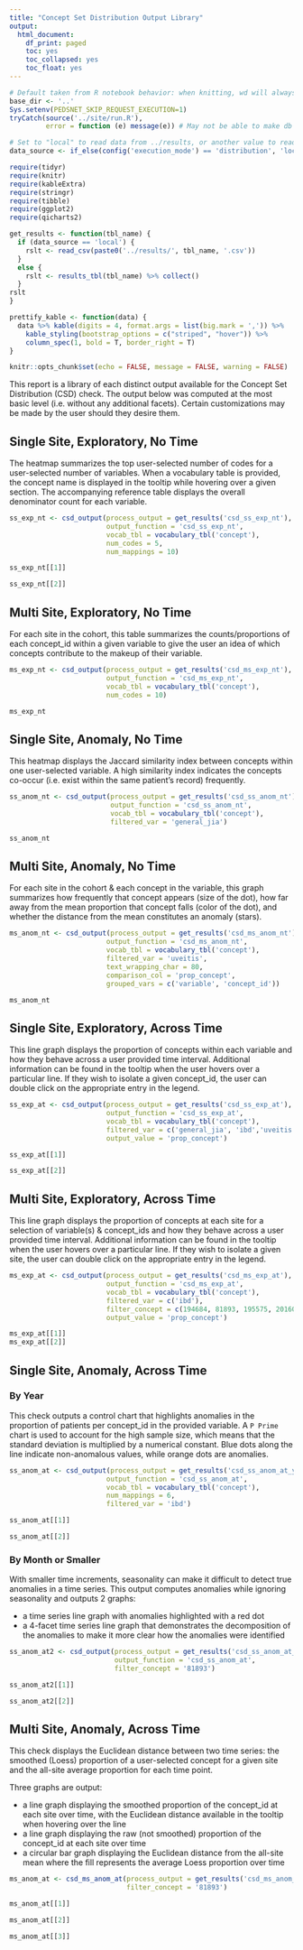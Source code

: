 ```yaml
---
title: "Concept Set Distribution Output Library"
output:
  html_document:
    df_print: paged
    toc: yes
    toc_collapsed: yes
    toc_float: yes
---
```


```r
# Default taken from R notebook behavior: when knitting, wd will always be location of notebook
base_dir <- '..'
Sys.setenv(PEDSNET_SKIP_REQUEST_EXECUTION=1)
tryCatch(source('../site/run.R'),
         error = function (e) message(e)) # May not be able to make db connection

# Set to "local" to read data from ../results, or another value to read from db
data_source <- if_else(config('execution_mode') == 'distribution', 'local', 'not_local')

require(tidyr)
require(knitr)
require(kableExtra)
require(stringr)
require(tibble)
require(ggplot2)
require(qicharts2)

get_results <- function(tbl_name) {
  if (data_source == 'local') {
    rslt <- read_csv(paste0('../results/', tbl_name, '.csv'))
  }
  else {
    rslt <- results_tbl(tbl_name) %>% collect()
  }
rslt
}

prettify_kable <- function(data) {
  data %>% kable(digits = 4, format.args = list(big.mark = ',')) %>%
    kable_styling(bootstrap_options = c("striped", "hover")) %>%
    column_spec(1, bold = T, border_right = T)
}

knitr::opts_chunk$set(echo = FALSE, message = FALSE, warning = FALSE)

```

This report is a library of each distinct output available for the Concept Set Distribution (CSD) check. The output below was computed at the most basic level (i.e. without any additional facets). Certain customizations may be made by the user should they desire them.


## Single Site, Exploratory, No Time

The heatmap summarizes the top user-selected number of codes for a user-selected number of variables. When a vocabulary table is provided, the concept name is displayed in the tooltip while hovering over a given section. The accompanying reference table displays the overall denominator count for each variable.

```r

ss_exp_nt <- csd_output(process_output = get_results('csd_ss_exp_nt'),
                        output_function = 'csd_ss_exp_nt',
                        vocab_tbl = vocabulary_tbl('concept'),
                        num_codes = 5,
                        num_mappings = 10)

ss_exp_nt[[1]]

ss_exp_nt[[2]]

```

## Multi Site, Exploratory, No Time

For each site in the cohort, this table summarizes the counts/proportions of each concept_id within a given variable to give the user an idea of which concepts contribute to the makeup of their variable.

```r

ms_exp_nt <- csd_output(process_output = get_results('csd_ms_exp_nt'),
                        output_function = 'csd_ms_exp_nt',
                        vocab_tbl = vocabulary_tbl('concept'),
                        num_codes = 10)

ms_exp_nt

```

## Single Site, Anomaly, No Time

This heatmap displays the Jaccard similarity index between concepts within one user-selected variable. A high similarity index indicates the concepts co-occur (i.e. exist within the same patient's record) frequently.

```r

ss_anom_nt <- csd_output(process_output = get_results('csd_ss_anom_nt'),
                         output_function = 'csd_ss_anom_nt',
                         vocab_tbl = vocabulary_tbl('concept'),
                         filtered_var = 'general_jia')

ss_anom_nt

```

## Multi Site, Anomaly, No Time

For each site in the cohort & each concept in the variable, this graph summarizes how frequently that concept appears (size of the dot), how far away from the mean proportion that concept falls (color of the dot), and whether the distance from the mean constitutes an anomaly (stars).

```r

ms_anom_nt <- csd_output(process_output = get_results('csd_ms_anom_nt'),
                        output_function = 'csd_ms_anom_nt',
                        vocab_tbl = vocabulary_tbl('concept'),
                        filtered_var = 'uveitis',
                        text_wrapping_char = 80,
                        comparison_col = 'prop_concept',
                        grouped_vars = c('variable', 'concept_id'))

ms_anom_nt

```

## Single Site, Exploratory, Across Time

This line graph displays the proportion of concepts within each variable and how they behave across a user provided time interval. Additional information can be found in the tooltip when the user hovers over a particular line. If they wish to isolate a given concept_id, the user can double click on the appropriate entry in the legend.

```r

ss_exp_at <- csd_output(process_output = get_results('csd_ss_exp_at'),
                        output_function = 'csd_ss_exp_at',
                        vocab_tbl = vocabulary_tbl('concept'),
                        filtered_var = c('general_jia', 'ibd','uveitis'),
                        output_value = 'prop_concept')

ss_exp_at[[1]]

ss_exp_at[[2]]

```

## Multi Site, Exploratory, Across Time

This line graph displays the proportion of concepts at each site for a selection of variable(s) & concept_ids and how they behave across a user provided time interval. Additional information can be found in the tooltip when the user hovers over a particular line. If they wish to isolate a given site, the user can double click on the appropriate entry in the legend.

```r

ms_exp_at <- csd_output(process_output = get_results('csd_ms_exp_at'),
                        output_function = 'csd_ms_exp_at',
                        vocab_tbl = vocabulary_tbl('concept'),
                        filtered_var = c('ibd'),
                        filter_concept = c(194684, 81893, 195575, 201606),
                        output_value = 'prop_concept')

ms_exp_at[[1]]
ms_exp_at[[2]]

```

## Single Site, Anomaly, Across Time

### By Year

This check outputs a control chart that highlights anomalies in the proportion of patients per concept_id in the provided variable. A `P Prime` chart is used to account for the high sample size, which means that the standard deviation is multiplied by a numerical constant. Blue dots along the line indicate non-anomalous values, while orange dots are anomalies.

```r

ss_anom_at <- csd_output(process_output = get_results('csd_ss_anom_at_year'),
                        output_function = 'csd_ss_anom_at',
                        vocab_tbl = vocabulary_tbl('concept'),
                        num_mappings = 6,
                        filtered_var = 'ibd')

ss_anom_at[[1]]

ss_anom_at[[2]]

```

### By Month or Smaller

With smaller time increments, seasonality can make it difficult to detect true anomalies in a time series. This output computes anomalies while ignoring seasonality and outputs 2 graphs:

- a time series line graph with anomalies highlighted with a red dot
- a 4-facet time series line graph that demonstrates the decomposition of the anomalies to make it more clear how the anomalies were identified

```r

ss_anom_at2 <- csd_output(process_output = get_results('csd_ss_anom_at_month'),
                          output_function = 'csd_ss_anom_at',
                          filter_concept = '81893')

ss_anom_at2[[1]]

ss_anom_at2[[2]]

```

## Multi Site, Anomaly, Across Time

This check displays the Euclidean distance between two time series: the smoothed (Loess) proportion of a user-selected concept for a given site and the all-site average proportion for each time point. 

Three graphs are output:

  * a line graph displaying the smoothed proportion of the concept_id at each site over time, with the Euclidean distance available in the tooltip when hovering over the line
  * a line graph displaying the raw (not smoothed) proportion of the concept_id at each site over time
  * a circular bar graph displaying the Euclidean distance from the all-site mean where the fill represents the average Loess proportion over time

```r

ms_anom_at <- csd_ms_anom_at(process_output = get_results('csd_ms_anom_at'),
                             filter_concept = '81893')

ms_anom_at[[1]]

ms_anom_at[[2]]

ms_anom_at[[3]]

```